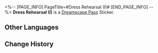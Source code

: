 <%-- [PAGE_INFO]
PageTitle=#Dress Rehearsal (I)#
[END_PAGE_INFO] --%>
{{Stub|Location information}}
{{Item Infobox
|id          = 224011
|image       = Dreamscape Pass Sticker Text.png{{subst:void|<!--$UPLOAD:<<SpriteOutput/TravelBrochure/StickFigures/TBComStickIcon.png>-<Dreamscape Pass Sticker Text.png>-<Item Icons>>-->}}
|type        = Dreamscape Pass Sticker
|type2       = Stars of Morning and Night Stickers
|invCategory = 
|rarity      = 4
|effect      = 
|description = Digital stickers that can be used to decorate the pages of the Dreamtour Handbook. They come in many different styles.
|source1     = [[Comfort the tired Dreamscape Repair Worker]]
}}
{{Description|"Cast away all the dance moves you've learned across your life and bind your soul to the others who dance around you. As one hundred heels slam down against the stage, they share but one clanging sound."}}
'''Dress Rehearsal (I)''' is a [[Dreamscape Pass]] Sticker.

==Other Languages==
{{Other Languages
|en   = Dress Rehearsal (I)
|zhs  = 彩排片段•其一
|zht  = 彩排片段•其一
|ja   = リハーサル・その1
|ko   = 리허설 클립•1
|es   = Ensayo general (I)
|fr   = Extrait des répétitions (I)
|ru   = Отрывок репетиции I
|th   = ฉากการซ้อม 1
|vi   = Cảnh Tập Luyện 1
|de   = Generalprobe (Teil 1)
|id   = Adegan Latihan 1
|pt   = Ensaio Geral (I)
}}

==Change History==
{{Change History|2.2}}